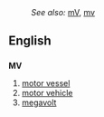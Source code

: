 :''See also:'' [[mV]], [[mv]]
==English==

==={{Abbreviation}}===
'''MV'''
# [[motor vessel]]
# [[motor vehicle]]
# [[megavolt]]